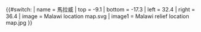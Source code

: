 {{#switch:{{{1}}}
| name   = 馬拉威
| top    = -9.1
| bottom = -17.3
| left   = 32.4
| right  = 36.4
| image  = Malawi location map.svg
| image1 = Malawi relief location map.jpg
}}<noinclude>{{Location map/Info|Malawi}}
{{Documentation}}
</noinclude>